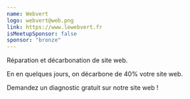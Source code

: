 ```yaml
---
name: Webvert
logo: webvert@web.png
link: https://www.lewebvert.fr
isMeetupSponsor: false
sponsor: "bronze"
---
```


Réparation et décarbonation de site web.

En en quelques jours, on décarbone de 40% votre site web.

Demandez un diagnostic gratuit sur notre site web !
